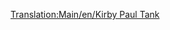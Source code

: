 [[Translation:Main/en/Kirby Paul Tank]]{{Template:Поезда/Ru
|Image=[[File:en/Kirbypaultank.png]]
|Name=Kirby Paul Tank
|Cost=£ 8203 (411550 р.)
|Speed=64 км/ч (40 миль/ч)
|Weight=47 т
|Power=300 л.с. (223 кВт)
|Annual=£ 820 (41000 р.)
|Designed=1925
|Lifespan=15
|Capacity=нет
|Description=Паровоз Kirby Paul Tank – один из локомотивов, доступных в начале игры. Он недорогой и обладает низкой скоростью и мощностью. Рекомендуется заменить его на более мощный локомотив как только позволят время и, конечно, ваши финансы.
|Real-life=Наиболее вероятные прототипы в реальности [http://en.wikipedia.org/wiki/GWR_5700_Class GWR 5700 Class] и [https://www.kirby.com/avalir-2-home-cleaning-system/deep-clean-carpets-kirby-vacuum пылесос].
}}